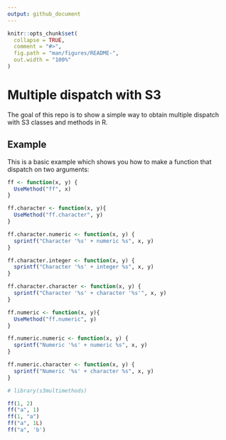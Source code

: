 ```yaml
---
output: github_document
---
```


<!-- README.md is generated from README.Rmd. Please edit that file -->

```r
knitr::opts_chunk$set(
  collapse = TRUE,
  comment = "#>",
  fig.path = "man/figures/README-",
  out.width = "100%"
)
```

# Multiple dispatch with S3

The goal of this repo is to show a simple way to obtain multiple dispatch with S3 classes and methods in R.

## Example

This is a basic example which shows you how to make a function that dispatch on two arguments:

```r
ff <- function(x, y) {
  UseMethod("ff", x)
}

ff.character <- function(x, y){
  UseMethod("ff.character", y)
}

ff.character.numeric <- function(x, y) {
  sprintf("Character '%s' + numeric %s", x, y)
}

ff.character.integer <- function(x, y) {
  sprintf("Character '%s' + integer %s", x, y)
}

ff.character.character <- function(x, y) {
  sprintf("Character '%s' + character '%s'", x, y)
}

ff.numeric <- function(x, y){
  UseMethod("ff.numeric", y)
}

ff.numeric.numeric <- function(x, y) {
  sprintf("Numeric '%s' + numeric %s", x, y)
}

ff.numeric.character <- function(x, y) {
  sprintf("Numeric '%s' + character %s", x, y)
}
```


```r
# library(s3multimethods)

ff(1, 2)
ff("a", 1)
ff(1, "a")
ff("a", 1L)
ff("a", 'b')
```
